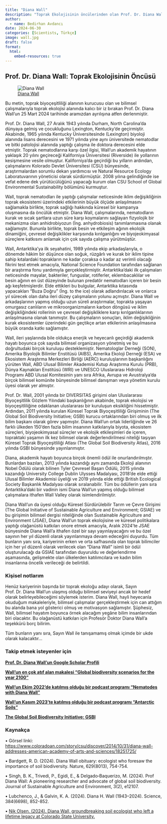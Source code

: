 ```yaml
---
title: "Diana Wall"
description: "Toprak Ekolojisinin öncülerinden olan Prof. Dr. Diana Wall'un aramızdan ayrılışının anısına."
author:
  - name: Bedirhan Avdancı
date: 2024-06-30
categories: [Scientists, Türkçe]
image: wall.jpg
draft: false
format:
  html:
    embed-resources: true
---
```


<head>
<meta property="og:title" content="Diana Wall" />
<meta property="og:description" content="Toprak Ekolojisinin öncülerinden olan Prof. Dr. Diana Wall'un aramızdan ayrılışının anısına." />
<meta property="og:image" content="https://bedirhanavdanci.github.io/posts/DianaWall/wall.jpg" />
<meta property="og:url" content="https://bedirhanavdanci.github.io/posts/DianaWall/" />
<meta property="og:type" content="article" />
<meta name="twitter:card" content="summary_large_image" />
<meta name="twitter:title" content="Diana Wall" />
<meta name="twitter:description" content="Toprak Ekolojisinin öncülerinden olan Prof. Dr. Diana Wall'un aramızdan ayrılışının anısına." />
<meta name="twitter:image" content="https://bedirhanavdanci.github.io/posts/DianaWall/wall.jpg" />
<meta name="twitter:url" content="https://bedirhanavdanci.github.io/posts/DianaWall/" />
</head>

## Prof. Dr. Diana Wall: Toprak Ekolojisinin Öncüsü

![[Diana Wall](https://www.coloradoan.com/story/csu/discover/2014/10/31/diana-wall-addresses-american-academy-of-arts-and-sciences/18251725/)](wall.jpg)

Bu metin, toprak biyoçeşitliliği alanının kurucusu olan ve bilimsel çalışmalarıyla toprak ekolojisi alanında kalıcı bir iz bırakan Prof. Dr. Diana Wall’un 25 Mart 2024 tarihinde aramızdan ayrılışına atfen derlenmiştir.

Prof. Dr. Diana Wall, 27 Aralık 1943 yılında Durham, North Carolina’da dünyaya gelmiş ve çocukluğunu Lexington, Kentucky’de geçirmiştir. Akabinde, 1965 yılında Kentucky Üniversitesinde (Lexington) biyoloji alanında lisans derecesini ve 1971 yılında yine aynı üniversitede nematodlar ve bitki patolojisi alanında yaptığı çalışma ile doktora derecesini elde etmiştir. Toprak nematodlarına karşı özel ilgisi, Wall’un akademik hayatının yaklaşık 20 yılını geçireceği Kaliforniya Üniversitesi (Riverside) ile yollarının kesişmesine vesile olmuştur. Kaliforniya’da geçirdiği bu yılların ardından, çalışmalarını Kolorado Devlet Üniversitesi (CSU) bünyesinde, araştırmalardan sorumlu dekan yardımcısı ve Natural Resource Ecology Laboratuvarının yöneticisi olarak sürdürmüştür. 2008 yılına gelindiğinde ise vefat edene dek yürütücülüğünü yapacağı kurum olan CSU School of Global Environmental Sustainability bölümünü kurmuştur.

Wall, toprak nematodları ile yaptığı çalışmalar neticesinde iklim değişikliğinin toprak ekosistemi üzerindeki etkilerinin büyük ölçüde anlaşılmasını sağlamakla birlikte, toprak sağlığı hakkında küresel bir kampanya oluşmasına da öncülük etmiştir. Diana Wall, çalışmalarında, nematodların kurak ve sıcak şartlara uzun süre karşı koymalarını sağlayan fizyolojik bir mekanizma olan anhidrobiyozun (İng. anhydrobiosis) tanımlanmasına olanak sağlamıştır. Bununla birlikte, toprak besin ve etkileşim ağının ekolojik dinamiğini, çevresel değişiklikler karşısında kırılganlığını ve biyojeokimyasal süreçlere katkısını anlamak için çok sayıda çalışma yürütmüştür.

Wall, Antarktika’ya ilk seyahatini, 1989 yılında ekip arkadaşlarıyla, o dönemde hâkim bir düşünce olan soğuk, rüzgârlı ve kurak bir iklim tipine sahip kıtalardaki toprakların ne kadar çoraksa o kadar az verimli olacağı fikrini test etmek amacıyla, National Science Foundation tarafından sağlanan bir araştırma fonu yardımıyla gerçekleştirmiştir. Antarktika’daki ilk çalışmaları neticesinde mayalar, bakteriler, funguslar, rotiferler, eklembacaklılar ve besin ağının en üst düzeyinde bulunan predatör nematodları içeren bir besin ağı keşfetmişlerdir. Elde ettikleri bu bulgular, Antarktika kıtasında yapacakları “Buza Doğru” (İng. to the ice) olarak adlandırılacak ve onlarca yıl sürecek olan daha ileri düzey çalışmaların yolunu açmıştır. Diana Wall ve arkadaşlarının yapmış olduğu uzun süreli araştırmalar, toprakta yaşayan omurgasız canlıların ve mikroorganizmaların karbon döngüsü ve iklim değişikliğindeki rollerinin ve çevresel değişikliklere karşı kırılganlıklarının anlaşılmasına olanak tanımıştır. Bu çalışmaların sonuçları, iklim değişikliğinin kurak ekosistemler üzerindeki gün geçtikçe artan etkilerinin anlaşılmasına büyük oranda katkı sağlamıştır.

Wall, ileri yaşlarında bile oldukça enerjik ve heyecanlı geçirdiği akademik hayatı boyunca çok sayıda bilimsel organizasyon yönetmiş ve bu doğrultudaki birçok kuruluşu desteklemiştir. Nematologlar Derneği (SON), Amerika Biyolojik Bilimler Enstitüsü (AIBS), Amerika Ekoloji Derneği (ESA) ve Ekosistem Araştırma Merkezleri Birliği (AERC) kuruluşlarının başkanlığını yürüten Wall, ABD Ulusal Bilimler Akademisi Kutup Araştırma Kurulu (PRB), Dünya Kaynakları Enstitüsü (WRI) ve UNESCO Uluslararası Hidroloji Programı ABD Ulusal Komitesinin yanı sıra Afrika, Avrupa ve Avustralya’da birçok bilimsel komünite bünyesinde bilimsel danışman veya yönetim kurulu üyesi olarak yer almıştır.

Prof. Dr. Wall, 2001 yılında bir DIVERSITAS girişimi olan Uluslararası Biyoçeşitlilik Gözlem Yılındaki başkanlığının akabinde, toprak ekolojisi ve biyoçeşitliliğine odaklanan uluslararası bir kuruluşun eksikliğini hissetmiştir. Ardından, 2011 yılında kurulan Küresel Toprak Biyoçeşitliliği Girişiminin (The Global Soil Biodiversity Initiative; GSBI) kurucu ortaklarından biri olmuş ve ilk bilim başkanı olarak görev yapmıştır. Diana Wall’un ortak liderliğinde ve 26 farklı ülkeden 150’den fazla bilim insanının katkılarıyla biyota, ekosistem süreçleri, biyojeokimyasal süreçler ve ekolojik etkileşimleri de içeren, topraktaki yaşamın ilk kez bilimsel olarak değerlendirilmesi niteliği taşıyan Küresel Toprak Biyoçeşitliliği Atlası (The Global Soil Biodiversity Atlas), 2016 yılında GSBI bünyesinde yayınlanmıştır.

Diana, akademik hayatı boyunca birçok önemli ödül ile onurlandırılmıştır. Bunlardan bazıları, 2013 yılında kazandığı aynı zamanda Ekoloji alanının Nobel Ödülü olarak bilinen Tyler Çevresel Başarı Ödülü, 2015 yılında kazandığı University College Dublin Ulysses Madalyası, 2018’de elde ettiği Ulusal Bilimler Akademisi üyeliği ve 2019 yılında elde ettiği British Ecological Society Başkanlık Madalyası olarak sıralanabilir. Tüm bu ödüllerin yanı sıra Antarktika’daki bir vadinin ismi Diana Wall’un yapmış olduğu bilimsel çalışmalara ithafen Wall Valley olarak isimlendirilmiştir.

Diana Wall’un da üyesi olduğu Küresel Sürdürülebilir Tarım ve Çevre Girişimi (The Global Initiative of Sustainable Agriculture and Environment; GSIAE) ve bu girişimin bilimsel dergisi niteliğinde olan Sustainable Agriculture and Environment (JSAE), Diana Wall’un toprak ekolojisine ve küresel politikalara yaptığı olağanüstü katkıları onore etmek amacıyla, Aralık 2024’te JSAE bünyesinde Diana Wall’a ithafen özel bir sayı yayınlayacağını ve bu özel sayının her yıl düzenli olarak yayınlanmaya devam edeceğini duyurdu. Tüm bunların yanı sıra, kariyerinin erken ve orta safhasında olan toprak bilimciler için her yıl düzenli olarak verilecek olan “Diana Wall” isimli bir ödül oluşturulacağı da GSIAE tarafından duyuruldu ve değerlendirme aşamasında, gelişmekte olan ülkelerden katılımcılara ve kadın bilim insanlarına öncelik verileceği de belirtildi.

### Kişisel notlarım
Henüz kariyerinin başında bir toprak ekoloğu adayı olarak, Sayın Prof. Dr. Diana Wall’un ulaşmış olduğu bilimsel seviyeyi ancak bir hedef olarak belirleyebileceğimi söylemek isterim. Diana Wall, hayli heyecanla okuduğum makaleleriyle, bilimsel çalışmalar gerçekleştirmek için can attığım bu alanda bana yol gösterici olmuş ve motivasyon sağlamıştır. Şüphesiz, Wall, bilimsel hayatım boyunca örnek alacağım yegâne bilim insanlarından biri olacaktır. Bu olağanüstü katkıları için Profesör Doktor Diana Wall’a teşekkürü borç bilirim. 

Tüm bunların yanı sıra, Sayın Wall ile tanışamamış olmak içimde bir ukde olarak kalacaktır…

### Takip etmek isteyenler için

**[Prof. Dr. Diana Wall'un Google Scholar Profili](https://scholar.google.com/citations?hl=tr&user=pimG8rwAAAAJ&view_op=list_works)**

**[Wall’un en çok atıf alan makalesi “Global biodiversity scenarios for the year 2100”](https://d1wqtxts1xzle7.cloudfront.net/30488669/Science_2000_Sala-libre.pdf?1391822444=&response-content-disposition=inline%3B+filename%3DGlobal_biodiversity_scenarios_for_the_ye.pdf&Expires=1719690534&Signature=NPx8TmLY8BVek4jndgT2HcCQPFlDN-SfntYUM8WmfjbmUOgyxijJ9ImRMwobrx4T~LIOjrpOIePKa5FIUvai1TWDFGS3o9syKg7oeLsvwb~Yxkrafn9yNG4X3hjy7~HAdpKqE7wcphSj278o8M0IxLevdMs~VjxBGv9HkESWl1bJaT16IeJhVZ52HvdF1nXvwF5HCofd1hGSpPRFSVCobkVb9gvCLGpU8UHtXPlnyD4z2O3V~8Ew2-tKmHl6M13XHDI89LlY42n0V3Y3drnL0xp1nCJtpY-HQIHu6TY5qwwYSw6kYirL9qsTPZLZFs7pUQ5ozYTNpzaRYVPKK3QvxQ__&Key-Pair-Id=APKAJLOHF5GGSLRBV4ZA)**

**[Wall’un Ekim 2022’de katılmış olduğu bir podcast programı “Nematodes with Diana Wall”](https://open.spotify.com/episode/42DSCQT5QADBCVOtKIBpqs?si=nz4QSluhTF6uSw77xY5lMg)**

**[Wall’un Kasım 2023’te katılmış olduğu bir podcast programı “Antarctic Soils”](https://open.spotify.com/episode/22YvZtylYcj9viRyyGYL8H?si=fvkXS4hZQ8qyZ-oy_3yzvA)**

**[The Global Soil Biodiversity Initiative; GSBI](https://www.globalsoilbiodiversity.org/)**

### Kaynakça
•	Görsel linki: [https://www.coloradoan.com/story/csu/discover/2014/10/31/diana-wall-addresses-american-academy-of-arts-and-sciences/18251725/](https://www.coloradoan.com/story/csu/discover/2014/10/31/diana-wall-addresses-american-academy-of-arts-and-sciences/18251725/)

•	Bardgett, R. D. (2024). Diana Wall obituary: ecologist who foresaw the importance of soil biodiversity. Nature, 629(8013), 754-754.

•	Singh, B. K., Trivedi, P., Egidi, E., & Delgado‐Baquerizo, M. (2024). Prof Diana Wall: A pioneering researcher and advocate of global soil biodiversity. Journal of Sustainable Agriculture and Environment, 3(2), e12107.

•	Lubchenco, J., & Galvin, K. A. (2024). Diana H. Wall (1943–2024). Science, 384(6698), 852-852.

•	[Nik Olsen. (2024).  Diana Wall, groundbreaking soil ecologist who left a lifetime legacy at Colorado State University.](https://source.colostate.edu/diana-wall/)
